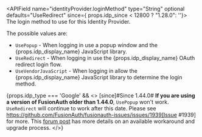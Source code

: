 
<APIField name="identityProvider.loginMethod" type="String" optional defaults="UseRedirect" since={ props.idp_since < 12800 ? "1.28.0": ''}>
  The login method to use for this Identity Provider.

  The possible values are:

   * `UsePopup` - When logging in use a popup window and the {props.idp_display_name} JavaScript library.
   * `UseRedirect` - When logging in use the {props.idp_display_name} OAuth redirect login flow.
   * `UseVendorJavaScript` - When logging in allow the {props.idp_display_name} JavaScript library to determine the login method.

  {props.idp_type === 'Google' && <>
    [since]#Since 1.44.0#
    **If you are using a version of FusionAuth older than 1.44.0**, `UsePopup` won't work. `UseRedirect` will continue to work after this date. Please see https://github.com/FusionAuth/fusionauth-issues/issues/1939[Issue #1939] for more. This [forum post](https://fusionauth.io/community/forum/topic/2329/upcoming-google-identity-provider-changes) has more details on an available workaround and upgrade process.
  </>}
</APIField>